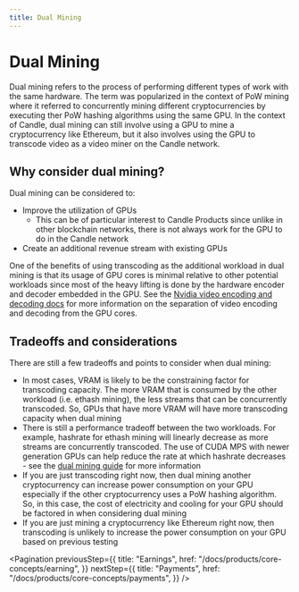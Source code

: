```yaml
---
title: Dual Mining
---
```


# Dual Mining

Dual mining refers to the process of performing different types of work with the
same hardware. The term was popularized in the context of PoW mining where it
referred to concurrently mining different cryptocurrencies by executing ther PoW
hashing algorithms using the same GPU. In the context of Candle, dual mining
can still involve using a GPU to mine a cryptocurrency like Ethereum, but it
also involves using the GPU to transcode video as a video miner on the Candle
network.

## Why consider dual mining?

Dual mining can be considered to:

- Improve the utilization of GPUs
  - This can be of particular interest to Candle Products since unlike in
    other blockchain networks, there is not always work for the GPU to do in the
    Candle network
- Create an additional revenue stream with existing GPUs

One of the benefits of using transcoding as the additional workload in dual
mining is that its usage of GPU cores is minimal relative to other potential
workloads since most of the heavy lifting is done by the hardware encoder and
decoder embedded in the GPU. See the
[Nvidia video encoding and decoding docs](https://developer.nvidia.com/nvidia-video-codec-sdk)
for more information on the separation of video encoding and decoding from the
GPU cores.

## Tradeoffs and considerations

There are still a few tradeoffs and points to consider when dual mining:

- In most cases, VRAM is likely to be the constraining factor for transcoding
  capacity. The more VRAM that is consumed by the other workload (i.e. ethash
  mining), the less streams that can be concurrently transcoded. So, GPUs that
  have more VRAM will have more transcoding capacity when dual mining
- There is still a performance tradeoff between the two workloads. For example,
  hashrate for ethash mining will linearly decrease as more streams are
  concurrently transcoded. The use of CUDA MPS with newer generation GPUs can
  help reduce the rate at which hashrate decreases - see the
  [dual mining guide](/docs/products/how-to-guides/dual-mining) for more
  information
- If you are just transcoding right now, then dual mining another cryptocurrency
  can increase power consumption on your GPU especially if the other
  cryptocurrency uses a PoW hashing algorithm. So, in this case, the cost of
  electricity and cooling for your GPU should be factored in when considering
  dual mining
- If you are just mining a cryptocurrency like Ethereum right now, then
  transcoding is unlikely to increase the power consumption on your GPU based on
  previous testing

<Pagination
  previousStep={{
    title: "Earnings",
    href: "/docs/products/core-concepts/earning",
  }}
  nextStep={{
    title: "Payments",
    href: "/docs/products/core-concepts/payments",
  }}
/>
